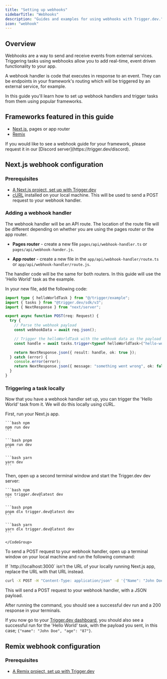 ```yaml
---
title: "Setting up webhooks"
sidebarTitle: "Webhooks"
description: "Guides and examples for using webhooks with Trigger.dev."
icon: "webhook"
---
```


## Overview

Webhooks are a way to send and receive events from external services. Triggering tasks using webhooks allow you to add real-time, event driven functionality to your app.

A webhook handler is code that executes in response to an event. They can be endpoints in your framework's routing which will be triggered by an external service, for example.

In this guide you'll learn how to set up webhook handlers and trigger tasks from them using popular frameworks.

## Frameworks featured in this guide

- [Next.js](/guides/frameworks/webhooks#nextjs-webhook-configuration), pages or app router
- [Remix](/guides/frameworks/webhooks#remix-webhook-configuration)

<Note>
  If you would like to see a webhook guide for your framework, please request it in our [Discord
  server](https://trigger.dev/discord).
</Note>

## Next.js webhook configuration

### Prerequisites

- [A Next.js project, set up with Trigger.dev](/guides/frameworks/nextjs)
- [cURL](https://curl.se/) installed on your local machine. This will be used to send a POST request to your webhook handler.

### Adding a webhook handler

The webhook handler will be an API route. The location of the route file will be different depending on whether you are using the pages router or the app router.

- **Pages router** - create a new file `pages/api/webhook-handler.ts` or `pages/api/webhook-hander.js`.

- **App router** - create a new file in the `app/api/webhook-handler/route.ts` or `app/api/webhook-handler/route.js`.

The handler code will be the same for both routers. In this guide will use the 'Hello World' task as the example.

In your new file, add the following code:

```ts
import type { helloWorldTask } from "@/trigger/example";
import { tasks } from "@trigger.dev/sdk/v3";
import { NextResponse } from "next/server";

export async function POST(req: Request) {
  try {
    // Parse the webhook payload
    const webhookData = await req.json();

    // Trigger the helloWorldTask with the webhook data as the payload
    const handle = await tasks.trigger<typeof helloWorldTask>("hello-world", webhookData);

    return NextResponse.json({ result: handle, ok: true });
  } catch (error) {
    console.error(error);
    return NextResponse.json({ message: "something went wrong", ok: false }, { status: 500 });
  }
}
```

### Triggering a task locally

Now that you have a webhook handler set up, you can trigger the 'Hello World' task from it. We will do this locally using cURL.

<Steps>

<Step title="Run your Next.js app and the Trigger.dev dev server">

First, run your Next.js app.

<CodeGroup>

    ```bash npm
    npm run dev
    ```

    ```bash pnpm
    pnpm run dev
    ```

    ```bash yarn
    yarn dev
    ```

</CodeGroup>

Then, open up a second terminal window and start the Trigger.dev dev server:

<CodeGroup>

    ```bash npm
    npx trigger.dev@latest dev
    ```

    ```bash pnpm
    pnpm dlx trigger.dev@latest dev
    ```

    ```bash yarn
    yarn dlx trigger.dev@latest dev
    ```

    </CodeGroup>

</Step>

<Step title="Trigger the webhook with some dummy data">

To send a POST request to your webhook handler, open up a terminal window on your local machine and run the following command:

<Tip>
  If `http://localhost:3000` isn't the URL of your locally running Next.js app, replace the URL with
  that URL instead.
</Tip>

```bash
curl -X POST -H "Content-Type: application/json" -d '{"Name": "John Doe", "Age": "87"}' http://localhost:3000/api/webhook-handler
```

This will send a POST request to your webhook handler, with a JSON payload.

</Step>

<Step title="Check the task ran successfully">

After running the command, you should see a successful dev run and a 200 response in your terminals.

If you now go to your [Trigger.dev dashboard](https://cloud.trigger.dev), you should also see a successful run for the 'Hello World' task, with the payload you sent, in this case; `{"name": "John Doe", "age": "87"}`.

</Step>

</Steps>

## Remix webhook configuration

### Prerequisites

- [A Remix project, set up with Trigger.dev](/guides/frameworks/remix)
